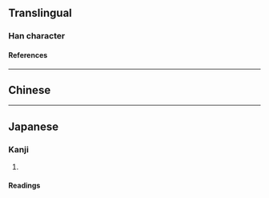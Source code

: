 {{character info}}
{{character info|0x2F810}}
==Translingual==

===Han character===
{{Han char|rn=10|rad=儿|as=19|sn=21|four=|canj=FUITC|ids=⿺光廣, ⿰光廣}}

====References====
{{Han ref|kx=0125.300|dkj=01412|dj=0266.160|hdz=10275.140|uh=5164}}
{{Han ref|uh=2F810}}

----

==Chinese==
{{zh-see|爌|v}}

----

==Japanese==
{{ja-kanji forms|𭀨|兤}}

===Kanji===
{{ja-kanji|grade=|rs=儿19|shin=𭀨}}

# {{rfdef|ja|sort=儿19}}

====Readings====
{{ja-readings
|goon=こう<くわう
|kanon=こう<くわう
|kun=あか-るい}}